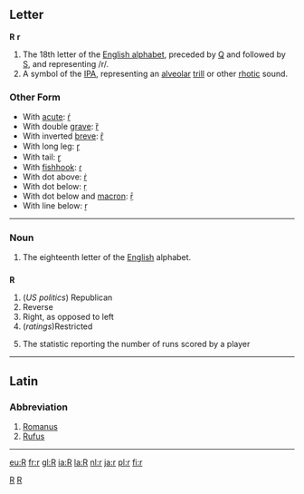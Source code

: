 ==Letter==
'''R''' '''r'''

#The 18th letter of the [[Wiktionary:About Roman script|English alphabet]], preceded by [[Q]] and followed by [[S]], and representing /r/.
#A symbol of the [[IPA]], representing an [[alveolar]] [[trill]] or other [[rhotic]] sound.
===Other Form===
*With [[acute]]: [[ŕ]]
*With double [[grave]]: [[ȑ]]
*With inverted [[breve]]: [[ȓ]]
*With long leg: [[ɼ]]
*With tail: [[ɽ]]
*With [[fishhook]]: [[ɾ]]
*With dot above: [[ṙ]]
*With dot below: [[ṛ]]
*With dot below and [[macron]]: [[ṝ]]
*With line below: [[ṟ]]
----

===Noun===

#The eighteenth letter of the [[English]] alphabet.


==={{abbreviation}}===
'''R'''

#(''US politics'') Republican
#Reverse
#Right, as opposed to left
#(''ratings'')Restricted
#{{baseball}} The statistic reporting the number of runs scored by a player

----

==Latin==
===Abbreviation===

# [[Romanus]]
# [[Rufus]]
----

[[Category:Latin letters|R]]
[[Category:IPA symbols|R]]

[[eu:R]]
[[fr:r]]
[[gl:R]]
[[ia:R]]
[[la:R]]
[[nl:r]]
[[ja:r]]
[[pl:r]]
[[fi:r]]